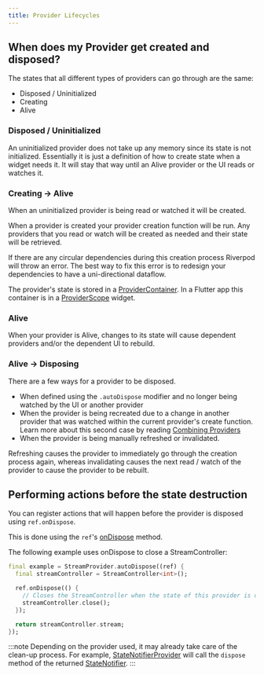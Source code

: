 ```yaml
---
title: Provider Lifecycles
---
```


## When does my Provider get created and disposed?

The states that all different types of providers can go through are the same:

- Disposed / Uninitialized
- Creating
- Alive

### Disposed / Uninitialized

An uninitialized provider does not take up any memory since its state is not initialized.
Essentially it is just a definition of how to create state when a widget needs it.
It will stay that way until an Alive provider or the UI reads or watches it.

### Creating -> Alive

When an uninitialized provider is being read or watched it will be created.

When a provider is created your provider creation function will be run. Any
providers that you read or watch will be created as needed and their state will be retrieved.

If there are any circular dependencies during this creation process Riverpod will throw an error.
The best way to fix this error is to redesign your dependencies to have a uni-directional dataflow.

The provider's state is stored in a [ProviderContainer]. In a Flutter app this container is in a [ProviderScope] widget.

### Alive

When your provider is Alive, changes to its state will cause dependent providers and/or the dependent UI to rebuild.

### Alive -> Disposing

There are a few ways for a provider to be disposed.

- When defined using the `.autoDispose` modifier and no longer being watched by the UI or another provider
- When the provider is being recreated due to a change in another provider that was watched within the current provider's create function.
  Learn more about this second case by reading [Combining Providers](/docs/concepts/combining_providers)
- When the provider is being manually refreshed or invalidated. 

Refreshing causes the provider to immediately go through the creation process again, whereas invalidating causes the next read / watch of the provider to cause the provider to be rebuilt.


## Performing actions before the state destruction
You can register actions that will happen before the provider is disposed using `ref.onDispose`.

This is done using the `ref`'s [onDispose] method.

The following example uses onDispose to close a StreamController:

```dart
final example = StreamProvider.autoDispose((ref) {
  final streamController = StreamController<int>();

  ref.onDispose(() {
    // Closes the StreamController when the state of this provider is destroyed.
    streamController.close();
  });

  return streamController.stream;
});
```

:::note
Depending on the provider used, it may already take care of the clean-up process.
For example, [StateNotifierProvider] will call the `dispose` method of the returned [StateNotifier].
:::

[onDispose]: https://pub.dev/documentation/riverpod/latest/riverpod/ProviderRef/onDispose.html
[ProviderContainer]: https://pub.dev/documentation/riverpod/latest/riverpod/ProviderContainer-class.html
[ProviderScope]: https://pub.dev/documentation/flutter_riverpod/latest/flutter_riverpod/ProviderScope-class.html
[StateNotifier]: https://pub.dev/documentation/state_notifier/latest/state_notifier/StateNotifier-class.html
[StateNotifierProvider]: https://pub.dev/documentation/riverpod/latest/riverpod/StateNotifierProvider-class.html
[StreamController]: https://api.dart.dev/stable/2.15.1/dart-async/StreamController-class.html
